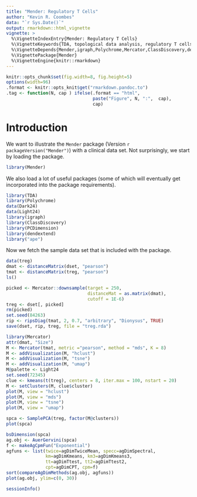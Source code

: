 ---
title: "Mender: Regulatory T Cells"
author: "Kevin R. Coombes"
data: "`r Sys.Date()`"
output: rmarkdown::html_vignette
vignette: >
  %\VignetteIndexEntry{Mender: Regulatory T Cells}
  %\VignetteKeywords{TDA, topological data analysis, regulatory T cells}
  %\VignetteDepends{Mender,igraph,Polychrome,Mercator,ClassDiscovery,dendextend,ape}
  %\VignettePackage{Mender}
  %\VignetteEngine{knitr::rmarkdown}
---

```{r opts, echo=FALSE}
knitr::opts_chunk$set(fig.width=8, fig.height=5)
options(width=96)
.format <- knitr::opts_knit$get("rmarkdown.pandoc.to")
.tag <- function(N, cap ) ifelse(.format == "html",
                                 paste("Figure", N, ":",  cap),
                                 cap)
```
# Introduction
We want to illustrate the `Mender` package (Version `r packageVersion("Mender")`)
with a clinical data set. Not surprisingly, we start by loading the package.
```{r Mender}
library(Mender)
```
We also load a lot of useful packages (some of which will eventually get incorporated
into the package requirements).
```{r libpack}
library(TDA)
library(Polychrome)
data(Dark24)
data(Light24)
library(igraph)
library(ClassDiscovery)
library(PCDimension)
library(dendextend)
library("ape")
```
Now we fetch the sample data set that is included with the package.
```{r CLL}
data(treg)
dmat <- distanceMatrix(dset, "pearson")
tmat <- distanceMatrix(treg, "pearson")
ls()
```

```{r echo=FALSE, eval = FALSE}
picked <- Mercator::downsample(target = 250, 
                               distanceMat = as.matrix(dmat),
                               cutoff = 1E-6)
treg <- dset[, picked]
rm(picked)
set.seed(84263)
rip <- ripsDiag(tmat, 2, 0.7, "arbitrary", "Dionysus", TRUE)
save(dset, rip, treg, file = "treg.rda")
```

```{r Mercator}
library(Mercator)
attr(dmat, "Size")
M <- Mercator(tmat, metric ="pearson", method = "mds", K = 8)
M <- addVisualization(M, "hclust")
M <- addVisualization(M, "tsne")
M <- addVisualization(M, "umap")
M@palette <- Light24
set.seed(72345)
clue <- kmeans(t(treg), centers = 8, iter.max = 100, nstart = 20)
M <- setClusters(M, clue$cluster)
plot(M, view = "hclust")
plot(M, view = "mds")
plot(M, view = "tsne")
plot(M, view = "umap")
```

```{r SPCA}
spca <- SamplePCA(treg, factor(M@clusters))
plot(spca)
```

```{r AG}
bsDimension(spca)
ag.obj <- AuerGervini(spca)
f <- makeAgCpmFun("Exponential")
agfuns <- list(twice=agDimTwiceMean, specc=agDimSpectral,
               km=agDimKmeans, km3=agDimKmeans3, 
               tt=agDimTtest, tt2=agDimTtest2,
               cpt=agDimCPT, cpm=f)
sort(compareAgDimMethods(ag.obj, agfuns))
plot(ag.obj, ylim=c(0, 30))
```



```{r SI}
sessionInfo()
```